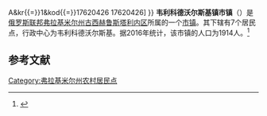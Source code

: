 {{Orphan|time=2016-12-18T05:09:45+00:00}}

{{Infobox Settlement
| official_name = 韦利科德沃尔斯基镇市镇
| native_name = Муниципальное образование «Посёлок Великодворский»
| settlement_type = [[市镇|市镇]]
| subdivision_type = [[国家|国家]]
| subdivision_type1 = [[州_(俄罗斯)|州]]
| subdivision_type2 = [[区_(苏联)|区]]
| subdivision_name = {{RUS}}
| subdivision_name1 = [[弗拉基米尔州|弗拉基米尔州]]
| subdivision_name2 = [[古西赫鲁斯塔利内区|古西赫鲁斯塔利内区]]
| seat_type = 行政中心
| seat = 韦利科德沃尔斯基
| population_as_of=2016
| population_footnotes = <ref name=stat />
| population_total = 1914
| coordinates_display = inline,title
| latd = 55.2467876 | latm =  | lats =  | latNS = N
| longd = 40.6673956 | longm =  | longs =  | longEW = E
| timezone = [[莫斯科时间|MSK]]
| utc_offset = +3
| blank_name = [[俄罗斯市政土地区划代码|OKTMO编码]]
| blank_info = [http://classif.spb.ru/classificators/view/tma.php?st{{=}}A&kr{{=}}1&kod{{=}}17620426 17620426]
}}
'''韦利科德沃尔斯基镇市镇'''（{{lang-ru|Муниципальное образование «Посёлок Великодворский»}}）是[[俄罗斯联邦|俄罗斯联邦]][[弗拉基米尔州|弗拉基米尔州]][[古西赫鲁斯塔利内区|古西赫鲁斯塔利内区]]所属的一个[[市镇|市镇]]。其下辖有7个居民点，行政中心为韦利科德沃尔斯基。据2016年统计，该市镇的人口为1914人。<ref name=stat>{{cite web | url = http://www.gks.ru/free_doc/doc_2016/bul_dr/mun_obr2016.rar | title = Численность населения Российской Федерации по муниципальным образованиям на 1 января 2016 года | language = ru | accessdate = 2016-12-18 | archive-date = 2019-05-13 | archive-url = https://web.archive.org/web/20190513150350/http://www.gks.ru/free_doc/doc_2016/bul_dr/mun_obr2016.rar | dead-url = no }}</ref>

== 参考文献 ==
{{reflist}}

[[Category:弗拉基米尔州农村居民点|Category:弗拉基米尔州农村居民点]]


{{Russia-stub}}